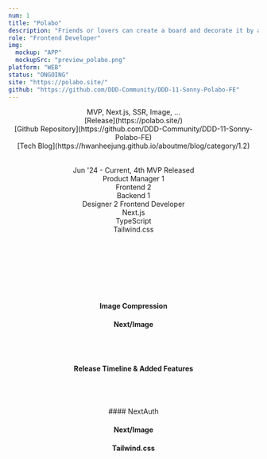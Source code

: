 ```yaml
---
num: 1
title: "Polabo"
description: "Friends or lovers can create a board and decorate it by attaching Polaroid photos to it and share memories."
role: "Frontend Developer"
img:
  mockup: "APP"
  mockupSrc: "preview_polabo.png"
platform: "WEB"
status: "ONGOING"
site: "https://polabo.site/"
github: "https://github.com/DDD-Community/DDD-11-Sonny-Polabo-FE"
---
```


<Header title="Project Overview" subTitle="process highlights" />
<Table>
  <OverviewItem title="Focus">
    MVP, Next.js, SSR, Image, ... <br />
  </OverviewItem>
  <OverviewItem title="Links">
    [Release](https://polabo.site/) <br />
    [Github Repository](https://github.com/DDD-Community/DDD-11-Sonny-Polabo-FE)
    <br /> [Tech Blog](https://hwanheejung.github.io/aboutme/blog/category/1.2)
  </OverviewItem>
</Table>
<Divider />
<Table>
  <OverviewItem title="Timeline & Status">
    Jun '24 - Current, 4th MVP Released <br />
  </OverviewItem>
  <OverviewItem title="Team">
    Product Manager 1 <br />
    Frontend 2 <br />
    Backend 1 <br />
    Designer 2
  </OverviewItem>
  <OverviewItem title="Responsibilities">
    Frontend Developer <br />
  </OverviewItem>
  <OverviewItem title="FE Tech Stack">
    Next.js <br />
    TypeScript <br />
    Tailwind.css
  </OverviewItem>
</Table>

<br />
<br />

<Header title="Summary" subTitle="Technical Highlights and Key Decisions" />
<br />
<Process>
  <Process.Item
    num={1}
    title="Technology"
    lists={["Image Optimization", "NextAuth"]}
  />
  <Process.Item
    num={2}
    title="Collaboration"
    lists={["MVP Planning", "Agile-Sprint", "PM-Design-Dev Sync"]}
  />
  <Process.Item
    num={3}
    title="Development Process"
    lists={["Code Review", "Branching Strategy"]}
  />
  <Process.Item
    num={4}
    title="Reflection"
    lists={["Tech Stack Review", "Key Takeaways", "Next Steps"]}
  />
</Process>

<br />
<br />

<Header title="Technology" />
<Header title="Image Optimization" subTitle="Technology" type="secondary" />

#### Image Compression

#### Next/Image

<br />
<br />

<Header title="Collaboration" />

<Header title="MVP Planning" subTitle="Collaboration" type="secondary" />

#### Release Timeline & Added Features

<br />

<Timeline>
  <Timeline.Item
    date="7.24"
    title="Beta Launch: Core Features"
    lists={[
      "Create Boards",
      "Upload and Display Polaroid Photos",
      "Share Boards via Link",
      "Link generation",
    ]}
  />
  <Timeline.Item
    date="8.15"
    title="2nd MVP: Login Integration"
    lists={[
      "Social Login: Kakao",
      "Nickname setting/modification",
      "List of boards I created",
      "Board deletion",
      "Error reporting email",
    ]}
  />
  <Timeline.Item
    date="9.7"
    title="3rd MVP: Social Sharing & UI Overhaul"
    lists={[
      "SNS Sharing (KakaoTalk, Instagram, X+a)",
      "Nickname setting for polaroid participants",
      "My Board Page",
      "List of boards I participated in",
      "Revamped User Interface",
    ]}
  />
  <Timeline.Item
    date="9.27"
    title="4th MVP: Customization"
    lists={[
      "New Polaroid Frame, Font Selection",
      "Polaroid deletion feature: board owner only",
      "Topic recommendation",
    ]}
  />
</Timeline>

<br />
<br />

<Header title="Reflection" />

<Header title="Tech Stack Review" subTitle="reflection" type="secondary" />
#### NextAuth

#### Next/Image

#### Tailwind.css

<Header title="Key Takeaways" subTitle="reflection" type="secondary" />

<Header title="Next Steps" subTitle="reflection" type="secondary" />
